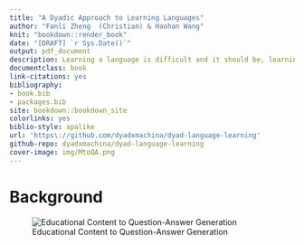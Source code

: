 ```yaml
--- 
title: "A Dyadic Approach to Learning Languages"
author: "Fanli Zheng  (Christian) & Haohan Wang"
knit: "bookdown::render_book"
date: "[DRAFT] `r Sys.Date()`"
output: pdf_document
description: Learning a language is difficult and it should be, learning any new form of expression is a brain altering process that takes commitment. I set out to learn my partner Haohan's Wang first learned language Mandarin more than three yeras ago. We took a very different approach which will explain. We will attempt to cover what worked and what did not. Along with an immersion plan. Learning as a dyad, has great advantages but since you are balancing a relationship it can be extremely difficult.  
documentclass: book
link-citations: yes
bibliography:
- book.bib
- packages.bib
site: bookdown::bookdown_site
colorlinks: yes
biblio-style: apalike
url: 'https\://github.com/dyadxmachina/dyad-language-learning'
github-repo: dyadxmachina/dyad-language-learning
cover-image: img/MtoQA.png
---
```


# Background {-}

![ Educational Content to Question-Answer Generation ](https://camo.githubusercontent.com/61abe5df7256a109d539a39c2b2cecd3d3ec0928/68747470733a2f2f696d6167652e6962622e636f2f6b684a7542372f53637265656e73686f745f66726f6d5f323031385f30355f30355f31375f33385f30352e706e67)